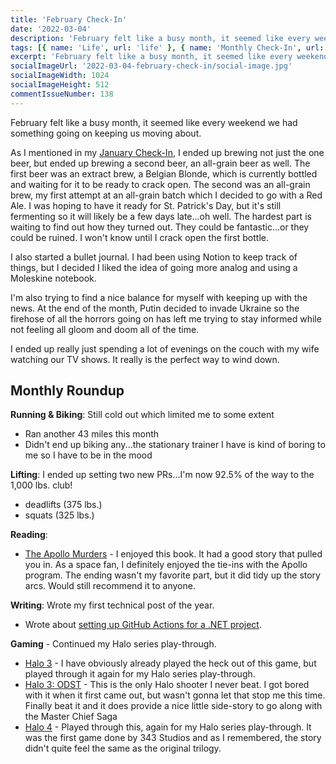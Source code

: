 ```yaml
---
title: 'February Check-In'
date: '2022-03-04'
description: 'February felt like a busy month, it seemed like every weekend we had something going on keeping us moving about.'
tags: [{ name: 'Life', url: 'life' }, { name: 'Monthly Check-In', url: 'monthly-check-in' }, { name: 'Homebrewing', url: 'homebrewing' }]
excerpt: 'February felt like a busy month, it seemed like every weekend we had something going on keeping us moving about.'
socialImageUrl: '2022-03-04-february-check-in/social-image.jpg'
socialImageWidth: 1024
socialImageHeight: 512
commentIssueNumber: 138
---
```


February felt like a busy month, it seemed like every weekend we had something going on keeping us moving about.

As I mentioned in my [January Check-In](https://kpwags.com/posts/2022/02/04/january-check-in), I ended up brewing not just the one beer, but ended up brewing a second beer, an all-grain beer as well. The first beer was an extract brew, a Belgian Blonde, which is currently bottled and waiting for it to be ready to crack open. The second was an all-grain brew, my first attempt at an all-grain batch which I decided to go with a Red Ale. I was hoping to have it ready for St. Patrick's Day, but it's still fermenting so it will likely be a few days late...oh well. The hardest part is waiting to find out how they turned out. They could be fantastic...or they could be ruined. I won't know until I crack open the first bottle.

I also started a bullet journal. I had been using Notion to keep track of things, but I decided I liked the idea of going more analog and using a Moleskine notebook.

I'm also trying to find a nice balance for myself with keeping up with the news. At the end of the month, Putin decided to invade Ukraine so the firehose of all the horrors going on has left me trying to stay informed while not feeling all gloom and doom all of the time.

I ended up really just spending a lot of evenings on the couch with my wife watching our TV shows. It really is the perfect way to wind down.

## Monthly Roundup

**Running & Biking**: Still cold out which limited me to some extent

-   Ran another 43 miles this month
-   Didn't end up biking any...the stationary trainer I have is kind of boring to me so I have to be in the mood

**Lifting**: I ended up setting two new PRs...I'm now 92.5% of the way to the 1,000 lbs. club!

-   deadlifts (375 lbs.)
-   squats (325 lbs.)

**Reading**:

-   <a href="https://bookshop.org/books/the-apollo-murders-9781668601075/9780316264532" target="_blank" rel="noreferrer nofollow">The Apollo Murders</a> - I enjoyed this book. It had a good story that pulled you in. As a space fan, I definitely enjoyed the tie-ins with the Apollo program. The ending
    wasn't my favorite part, but it did tidy up the story arcs. Would still recommend it to anyone.

**Writing**: Wrote my first technical post of the year.

-   Wrote about [setting up GitHub Actions for a .NET project](https://kpwags.com/posts/2022/02/19/setting-up-github-actions-on-net-projects).

**Gaming** - Continued my Halo series play-through.

-   <a href="https://www.xbox.com/en-us/games/store/halo-the-master-chief-collection/9ntm9hxnlszx" target="_blank" rel="noreferrer nofollow">Halo 3</a> - I have obviously already played the heck out of this game, but played through it again for my Halo series play-through.
-   <a href="https://www.xbox.com/en-us/games/store/halo-the-master-chief-collection/9ntm9hxnlszx" target="_blank" rel="noreferrer nofollow">Halo 3: ODST</a> - This is the only Halo shooter I never beat. I got bored with it when it first came out, but wasn't gonna let that stop me this time. Finally
    beat it and it does provide a nice little side-story to go along with the Master Chief Saga
-   <a href="https://www.xbox.com/en-us/games/store/halo-the-master-chief-collection/9ntm9hxnlszx" target="_blank" rel="noreferrer nofollow">Halo 4</a> - Played through this, again for my Halo series play-through. It was the first game done by 343 Studios and as I remembered, the story didn't
    quite feel the same as the original trilogy.
